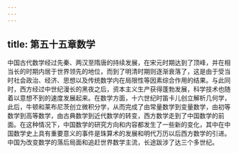 ```yaml
---
---
---
```

title: 第五十五章数学
---



中国古代数学经过先秦、两汉至隋唐的持续发展，在宋元时期达到了顶峰，并在相当长的时期内居于世界领先的地位，而到了明清时期则逐渐衰落了，这是由于受当时社会政治、经济、思想以及传统数学内在局限性等因素综合作用的结果。与此同时，西方经过中世纪漫长的黑夜之后，资本主义生产获得蓬勃发展，科学技术也随着以意想不到的速度发展起来。在数学方面，十六世纪时笛卡儿创立解析几何学，此后，牛顿和莱布尼茨创立微积分学，从而完成了由常量数学到变量数学，由初等数学到高等数学，由古典数学到近代数学的转变，西方数学走到了中国数学的前面。在这种情况下，中国数学的研究方向和内容都发生了一些新的变化，其中在中国数学史上具有重要意义的事件是珠算术的发展和明代万历以后西方数学的引进。中国为改变数学的落后局面和追赶世界数学主流，长途跋涉了达三个多世纪。